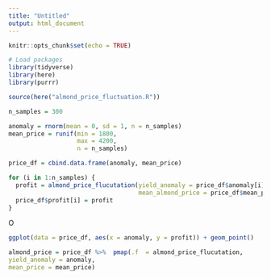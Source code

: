 ```yaml
---
title: "Untitled"
output: html_document
---
```


```r
knitr::opts_chunk$set(echo = TRUE)
```

```r
# Load packages
library(tidyverse)
library(here)
library(purrr)
```

```r

source(here("almond_price_fluctuation.R"))

n_samples = 300

anomaly = rnorm(mean = 0, sd = 1, n = n_samples)
mean_price = runif(min = 1800, 
                   max = 4200, 
                   n = n_samples)

price_df = cbind.data.frame(anomaly, mean_price)
```

```r

for (i in 1:n_samples) {
  profit = almond_price_flucutation(yield_anomaly = price_df$anomaly[i],
                                    mean_almond_price = price_df$mean_price[i])
  price_df$profit[i] = profit
}
```
O
```r
ggplot(data = price_df, aes(x = anomaly, y = profit)) + geom_point()
```


```r
almond_price = price_df %>%  pmap(.f  = almond_price_flucutation,
yield_anomaly = anomaly, 
mean_price = mean_price)
```

